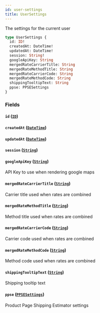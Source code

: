 ```yaml
---
id: user-settings
title: UserSettings
---
```


The settings for the current user

```graphql
type UserSettings {
  id: ID!
  createdAt: DateTime!
  updatedAt: DateTime!
  session: String!
  googleApiKey: String
  mergedRateCarrierTitle: String
  mergedRateMethodTitle: String
  mergedRateCarrierCode: String
  mergedRateMethodCode: String
  shippingTooltipText: String
  ppse: PPSESettings
}
```

### Fields

#### `id` ([`ID`](../../rate-manager-service/scalars/id))

#### `createdAt` ([`DateTime`](../../rate-manager-service/scalars/date-time))

#### `updatedAt` ([`DateTime`](../../rate-manager-service/scalars/date-time))

#### `session` ([`String`](../../rate-manager-service/scalars/string))

#### `googleApiKey` ([`String`](../../rate-manager-service/scalars/string))

API Key to use when rendering google maps

#### `mergedRateCarrierTitle` ([`String`](../../rate-manager-service/scalars/string))

Carrier title used when rates are combined

#### `mergedRateMethodTitle` ([`String`](../../rate-manager-service/scalars/string))

Method title used when rates are combined

#### `mergedRateCarrierCode` ([`String`](../../rate-manager-service/scalars/string))

Carrier code used when rates are combined

#### `mergedRateMethodCode` ([`String`](../../rate-manager-service/scalars/string))

Method code used when rates are combined

#### `shippingTooltipText` ([`String`](../../rate-manager-service/scalars/string))

Shipping tooltip text

#### `ppse` ([`PPSESettings`](../../rate-manager-service/objects/ppsesettings))

Product Page Shipping Estimator settings
